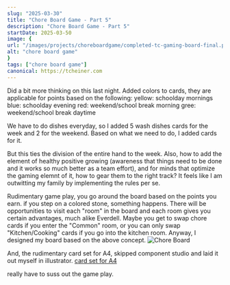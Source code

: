 ```yaml
---
slug: "2025-03-30"
title: "Chore Board Game - Part 5"
description: "Chore Board Game - Part 5"
startDate: 2025-03-50
image: {
url: "/images/projects/choreboardgame/completed-tc-gaming-board-final.png",
alt: "chore board game"
}
tags: ["chore board game"]
canonical: https://tcheiner.com
---
```

Did a bit more thinking on this last night.
Added colors to cards, they are applicable for points based on the following:
yellow: schoolday mornings
blue: schoolday evening
red: weekend/school break morning
gree: weekend/school break daytime

We have to do dishes everyday, so I added 5 wash dishes cards for the week and 2 for the weekend.
Based on what we need to do, I added cards for it.

But this ties the division of the entire hand to the week.
Also, how to add the element of healthy positive growing (awareness that things need to be done and it works so much
better as a team effort), and for minds that optimize the gaming elemnt of it, how to gear them to the right track?  It
feels like I am outwitting my family by implementing the rules per se.

Rudimentary game play, you go around the board based on the points you earn.  if you step on a colored stone, something
happens.  There will be opportunities to visit each "room" in the board and each room gives you certain advantages, much
alike Everdell.  Maybe you get to swap chore cards if you enter the "Common" room, or you can only swap "Kitchen/Cooking"
cards if you go into the kitchen room.  Anyway, I designed my board based on the above concept.
![Chore Board](/images/projects/choreboardgame/completed-tc-gaming-board-final.png)

And, the rudimentary card set for A4, skipped component studio and laid it out myself in illustrator.
<a href="/images/projects/choreboardgame/completed-card-set-a4-combined.pdf">card set for A4</a>

really have to suss out the game play.
